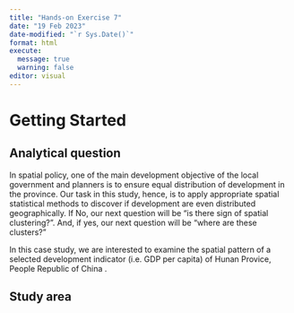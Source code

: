 ```yaml
---
title: "Hands-on Exercise 7"
date: "19 Feb 2023"
date-modified: "`r Sys.Date()`"
format: html
execute: 
  message: true
  warning: false
editor: visual
---
```


# Getting Started

## Analytical question
In spatial policy, one of the main development objective of the local government and planners is to ensure equal distribution of development in the province. Our task in this study, hence, is to apply appropriate spatial statistical methods to discover if development are even distributed geographically. If No, our next question will be “is there sign of spatial clustering?”. And, if yes,  our next question will be “where are these clusters?”

In this case study, we are interested to examine the spatial pattern of a selected development indicator (i.e. GDP per capita) of Hunan Provice, </a href="https://en.wikipedia.org/wiki/Hunan">People Republic of China </a>.

## Study area

```r

```

```r

```

